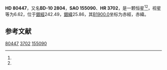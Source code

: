 {{Starbox begin
| name = HD 80447
}}
{{Starbox observe
| epoch = [[J2000.0|J2000.0]]
| constell = {{星座名待查}}<ref name=SIMBAD>{{cite web
 | url=http://simbad.u-strasbg.fr/simbad/sim-id?Ident=HR+3702
 | title =Pulsating variable Star
 | publisher=Centre de Données astronomiques de Strasbourg
 | work=SIMBAD
 | accessdate=2012-07-13}}</ref><ref name=DATA>{{cite web
 | url=http://vizier.u-strasbg.fr/viz-bin/VizieR-5?-out.add=.&-source=5050&-corr=PK=HR&-out.max=9999&HR=3702
 | title=VizieR Detailed Page
 | accessdate=2012-07-13
 | archive-date=2016-03-05
 | archive-url=https://web.archive.org/web/20160305213847/http://vizier.u-strasbg.fr/viz-bin/VizieR-5?-out.add=.&-source=5050&-corr=PK=HR&-out.max=9999&HR=3702
 | dead-url=no
 }}</ref>
| 星官 = 
| ra = {{RA|9|19|33.7}}<ref name=SIMBAD /><ref name=DATA />
| dec = {{DEC|-11|18|51}}<ref name=SIMBAD /><ref name=DATA />
| appmag_v = 6.62<ref name=SIMBAD /><ref name=DATA />
}}
{{Starbox character
| class = A2V s<ref name=SIMBAD /><ref name=DATA />
| b-v = 0.08<ref name=SIMBAD /><ref name=DATA />
| u-b = <ref name=SIMBAD /><ref name=DATA />
| r-i = <ref name=SIMBAD /><ref name=DATA />
| variable = 
}}
{{Starbox astrometry
| radial_v = 
| prop_mo_ra = 29
| parallax = 
| p_error = 
}}
{{Starbox catalog
| names =BD-10 2804，[[SAO星表|SAO]] 155090，[[HD星表|HD]] 80447，[[HR星表|HR]] 3702}}
{{Starbox reference |Simbad=HR+3702}}
{{Starbox end}}

'''HD 80447'''，又名'''BD-10 2804'''，'''SAO 155090'''、'''HR 3702'''，是一颗恒星<ref name=SIMBAD /><ref name=DATA />，视星等为6.62，位于[[銀道座標系|銀經]]242.49，[[銀道座標系|銀緯]]25.86，其[[B1900.0|B1900.0]]坐标为赤經{{RA|9|14|44}}，赤緯{{DEC|-10|25.86|35}}。

== 参考文献 ==
{{reflist}}

{{star-stub}}

[[Category:HD和HDE天體|80447]]
[[Category:HR天體|3702]]
[[Category:SAO天體|155090]]